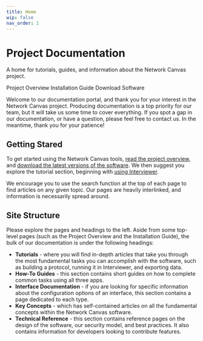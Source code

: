 ```yaml
---
title: Home
wip: false
nav_order: 1
---
```


<h1 className="mainHeading">Project Documentation</h1>

A home for tutorials, guides, and information about the Network Canvas project.

<ButtonPrimary href="./project-overview">Project Overview</ButtonPrimary>
<ButtonSecondary href="./installation-guide">
  Installation Guide
</ButtonSecondary>
<ButtonSecondary href="https://networkcanvas.com/download">
  Download Software
</ButtonSecondary>

Welcome to our documentation portal, and thank you for your interest in the Network Canvas project. Producing documentation is a top priority for our team, but it will take us some time to cover everything. If you spot a gap in our documentation, or have a question, please feel free to contact us. In the meantime, thank you for your patience!

## Getting Stared

To get started using the Network Canvas tools, [read the project overview](./project-overview), and [download the latest versions of the software](https://networkcanvas.com/download.html). We then suggest you explore the tutorial section, beginning with [using Interviewer](./tutorials/using-interviewer).

We encourage you to use the search function at the top of each page to find articles on any given topic. Our pages are heavily interlinked, and information is necessarily spread around.

## Site Structure

Please explore the pages and headings to the left. Aside from some top-level pages (such as the Project Overview and the Installation Guide), the bulk of our documentation is under the following headings:

- **Tutorials** - where you will find in-depth articles that take you through the most fundamental tasks you can accomplish with the software, such as building a protocol, running it in Interviewer, and exporting data.
- **How-To Guides** - this section contains short guides on how to complete common tasks using all three apps.
- **Interface Documentation** - if you are looking for specific information about the configuration options of an interface, this section contains a page dedicated to each type.
- **Key Concepts** - which has self-contained articles on all the fundamental concepts within the Network Canvas software.
- **Technical Reference** - this section contains reference pages on the design of the software, our security model, and best practices. It also contains information for developers looking to contribute features.
